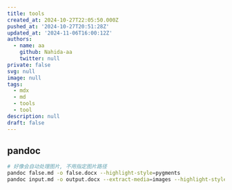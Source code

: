 ```yaml
---
title: tools
created_at: 2024-10-27T22:05:50.000Z
pushed_at: '2024-10-27T20:51:28Z'
updated_at: '2024-11-06T16:00:12Z'
authors:
  - name: aa
    github: Nahida-aa
    twitter: null
private: false
svg: null
image: null
tags:
  - mdx
  - md
  - tools
  - tool
description: null
draft: false
---
```

## pandoc
```sh
# 好像会自动处理图片, 不用指定图片路径
pandoc false.md -o false.docx --highlight-style=pygments
pandoc input.md -o output.docx --extract-media=images --highlight-style=pygments
```
